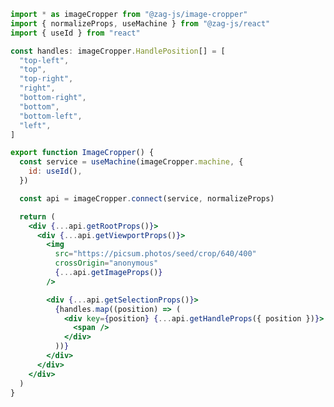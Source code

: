 ```jsx
import * as imageCropper from "@zag-js/image-cropper"
import { normalizeProps, useMachine } from "@zag-js/react"
import { useId } from "react"

const handles: imageCropper.HandlePosition[] = [
  "top-left",
  "top",
  "top-right",
  "right",
  "bottom-right",
  "bottom",
  "bottom-left",
  "left",
]

export function ImageCropper() {
  const service = useMachine(imageCropper.machine, {
    id: useId(),
  })

  const api = imageCropper.connect(service, normalizeProps)

  return (
    <div {...api.getRootProps()}>
      <div {...api.getViewportProps()}>
        <img
          src="https://picsum.photos/seed/crop/640/400"
          crossOrigin="anonymous"
          {...api.getImageProps()}
        />

        <div {...api.getSelectionProps()}>
          {handles.map((position) => (
            <div key={position} {...api.getHandleProps({ position })}>
              <span />
            </div>
          ))}
        </div>
      </div>
    </div>
  )
}
```
